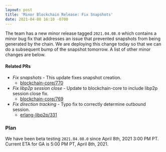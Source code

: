 ```yaml
---
layout: post
title: 'Minor Blockchain Release: Fix Snapshots'
date: 2021-04-08 16:10 -0700
---
```


The team has a new minor release tagged `2021.04.08.0` which contains a minor bug fix that addresses
an issue that prevented snapshots from being generated by the chain. We are deploying this change
today so that we can do a subsequent bump of the snapshot tomorrow. A list of other minor changes
are below.

#### Related PRs

- _Fix snapshots_ - This update fixes snapshot creation.
  - [blockchain-core/770](https://github.com/helium/blockchain-core/pull/770)
- _Fix libp2p session close_ - Update to blockchain-core to include libp2p session close fix.
  - [blockchain-core/769](https://github.com/helium/blockchain-core/pull/769)
- _Fix direction tracking_ - Typo fix to correctly determine outbound session.
  - [erlang-libp2p/331](https://github.com/helium/erlang-libp2p/pull/331)

### Plan

We have been beta testing `2021.04.08.0` since April 8th, 2021 3:00 PM PT. Current ETA for GA is
5:00 PM PT, April 8th, 2021.
